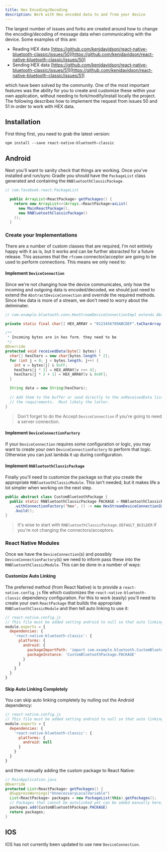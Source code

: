 ```yaml
---
title: Hex Encoding/Decoding
description: Work with Hex encoded data to and from your device
---
```


The largest number of issues and forks are created around how to change the encoding/decoding of message data when communicating with the device.  Some examples of this are:

- Reading HEX data [https://github.com/kenjdavidson/react-native-bluetooth-classic/issues/50](https://github.com/kenjdavidson/react-native-bluetooth-classic/issues/50)
- Sending HEX data [https://github.com/kenjdavidson/react-native-bluetooth-classic/issues/51](https://github.com/kenjdavidson/react-native-bluetooth-classic/issues/51)

which have been solved by the community.  One of the most important features was the ability for you to create and customize these within your own application, without needing to fork/modify/install locally the project.  The following describes how to implement the request from issues 50 and 51 in order to work with HEX data.

## Installation

First thing first, you need to grab the latest version:

```shell
npm install --save react-native-bluetooth-classic
```

## Android 

Next you'll want to sanity check that things are working.  Once you've installed and run/sync Gradle you should have the `PackageList` class generated and containing the `RNBluetoothClassicPackage`.

```java
// com.facebook.react.PackageList

  public ArrayList<ReactPackage> getPackages() {
    return new ArrayList<>(Arrays.<ReactPackage>asList(
      new MainReactPackage(),
      new RNBluetoothClassicPackage()
    ));
  }
```

### Create your Implementations

There are a number of custom classes that are required, I'm not entirely happy with it as is, but it works and can be further absracted for a future release.  This assumes that the `rfcomm` connector/acceptor are going to be used to perform connections.  This means we only need to:

#### Implement `DeviceConnection` 

Since we're not changing how the device communicates, only how the incoming and outgoing data is encoded/decoded, we should just need to extend the `AbstractDeviceConnection` and override the required methods.  Since Hex data is more of a stream, we don't need to worry about the deliminater.

```java
// com.example.bluetooth.conn.HexStreamDeviceConnectionImpl extends AbstractDeviceConnection

private static final char[] HEX_ARRAY = "0123456789ABCDEF".toCharArray();

/**
 * Incoming bytes are in hex form, they need to be 
 */
@Override
protected void receivedData(byte[] bytes) {
  char[] hexChars = new char[bytes.length * 2];
  for (int j = 0; j < bytes.length; j++) {
    int v = bytes[j] & 0xFF;
    hexChars[j * 2] = HEX_ARRAY[v >>> 4];
    hexChars[j * 2 + 1] = HEX_ARRAY[v & 0x0F];
  }

  String data = new String(hexChars);
  
  // Add them to the buffer or send directly to the onReceivedData listener based on
  // the requirements.  Most likely the latter.
}
```

> Don't forget to do the Accept `DeviceConnection` if you're going to need a server connection.

#### Implement `DeviceConnectionFactory`

If your `DeviceConnection` requires some configuration or logic, you may want to create your own `DeviceConnectionFactory` to perform that logic.  Otherwise you can just lambda it up during configuration.

#### Implement `RNBluetoothClassicPackage`

Finally you'll need to customize the package so that you create the appropriate `RNBluetoothClassicModule`.  This isn't needed, but it makes life a lot simpler when working on the next step.

```java
public abstract class CustomBluetoothPackage {
  public static RNBluetoothClassicPackage PACKAGE = RNBluetoothClassicPackage.DEFAULT_BUILDER
    .withConnectionFactory('hex', () -> new HexStreamDeviceConnectionImpl())  // Does not override 'delimited' so it's also available as a CONNECTION_TYPE
    .build();
}
```

> It's wise to start with `RNBluetoothClassicPackage.DEFAULT_BUILDER` if you're not changing the connectors/acceptors.

### React Native Modules

Once we have the `DeviceConnection`(s) and possibly `DeviceConnectionFactory`(s) we need to inform pass these into the `RNBluetoothClassicModule`.  This can be done in a number of ways:

#### Customize Auto Linking

The preferred method (from React Native) is to provide a `react-native.config.js` file which customizes the `react-native-bluetooth-classic` dependency configuration.  For this to work (easily) you'll need to create your own `ReactPackage` that builds the appropriate `RNBluetoothClassicModule` and then tell auto linking to use it:

```javascript
// react-native.config.js
// This file must be added setting android to null so that auto linking is skipped
module.exports = {
  dependencies: {
    'react-native-bluetooth-classic': {
      platforms: {
        android: {
          packageImportPath: 'import com.example.bluetooth.CustomBluetoothPackage;',
          packageInstance: 'CustomBluetoothPackage.PACKAGE'
        }
      }
    }
  }
}
```

#### Skip Auto Linking Completely

You can skip auto linking completely by nulling out the Android dependency:

```javascript
// react-native.config.js
// This file must be added setting android to null so that auto linking is skipped
module.exports = {
  dependencies: {
    'react-native-bluetooth-classic': {
      platforms: {
        android: null
      }
    }
  }
}
```

and then manually adding the custom package to React Native:

```java
// MainApplication.java 
@Override
protected List<ReactPackage> getPackages() {
  @SuppressWarnings("UnnecessaryLocalVariable")
  List<ReactPackage> packages = new PackageList(this).getPackages();
  // Packages that cannot be autolinked yet can be added manually here, for example:
  packages.add(CustomBluetoothPackage.PACKAGE)
  return packages;
}
```

## IOS 

IOS has not currently been updated to use new `DeviceConnection`.
